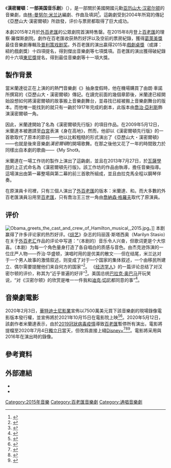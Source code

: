 {{expand language|1=en|time=2019-05-04}}
{{noteTA
|1=zh-cn:汉密尔顿; zh-hk:咸美頓; zh-tw:漢密爾頓;
}}
{{Infobox musical
| name          = 汉密尔顿
| subtitle      = 一部美国音乐剧
| image         = Hamilton-poster.jpg
| caption       = 百老汇宣传海报
| alt           = 
| music         = [[林-曼努尔·米兰达|林-曼努尔·米兰达]]
| lyrics        = [[林-曼努尔·米兰达|林-曼努尔·米兰达]]
| book          = [[林-曼努尔·米兰达|林-曼努尔·米兰达]]
| basis         = 《{{link-en|亚历山大·汉密尔顿|Alexander Hamilton (book)}}》<br />{{link-en|朗·車諾|Ron Chernow}} 著
| premiere_date = January 20, 2015
| premiere_location = [[The_Public_Theater|The Public Theater]], [[New_York_City|New York City]]
}}
《'''漢密爾頓：一部美国音乐剧'''》（{{lang-en|Hamilton: An American Musical}}），是一部關於美國開國元勳[[亚历山大·汉密尔顿|亚历山大·汉密尔顿]]的音樂劇，由[[林-曼努尔·米兰达|林-曼努尔·米兰达]]編劇、作曲及填詞<ref>{{cite web|title=Hamilton musical (2015)|url=http://www.allmusicals.com/h/hamilton.htm|publisher=All Musicals|accessdate=12 March 2016|archive-date=2021-04-16|archive-url=https://web.archive.org/web/20210416105759/https://www.allmusicals.com/h/hamilton.htm|dead-url=no}}</ref>。這齣劇受到2004年{{link-en|朗·車諾|Ron Chernow}}所寫的傳記《亞歷山大·漢密爾頓》所啟發，评价与票房都取得了巨大成功。 

本劇2015年2月於[[外百老匯|外百老匯]]的公眾劇院首演時售罄。在2015年8月登上[[百老匯|百老匯]]的理察·羅傑斯劇院。劇作在百老匯收获熱烈好評以及空前的票房紀錄，獲得[[葛萊美獎|葛萊美獎]]最佳音樂劇專輯及[[普利策戏剧奖|普利策戏剧奖]]。外百老匯的演出贏得2015年[[戲劇桌獎|戲劇桌獎]]（或譯：紐約戲劇獎）十四項提名，得到傑出音樂劇等七項獎項。百老匯的演出獲得破紀錄的十六項[[東尼獎|東尼獎]]提名，得到最佳音樂劇等十一項大獎。

== 製作背景 ==
當米蘭達從正在上演的的熱門音樂劇《{{link-en|身在高地|In the Heights}}》抽身度假時，他在機場購買了由朗·車諾所撰寫的《亞歷山大・漢密爾頓》傳記。在讀完前面的幾個章節後，米蘭達已經開始設想如何將漢密爾頓的故事搬上音樂劇舞台，並尋找已經被搬上音樂劇舞台的版本。而他唯一能找到的就只有一齣於1917年完成的{{link-en|漢密爾頓故事|Hamilton (play)}}劇本，此版本由[[喬治·亞利斯|喬治·亞利斯]]飾演漢密爾頓一角。

因此，米蘭達開始了名為《漢密爾頓先行版》的項目作品。在2009年5月12日，米蘭達本被邀請至[[白宮|白宮]]表演《身在高地》，然而，他卻以《漢密爾頓先行版》的一首歌取代了原本的節目——他以比較粗糙的形式演出了《亞歷山大・漢密爾頓》——也就是後來音樂劇''漢密爾頓''的開場歌舞。在那之後他又花了一年的時間致力於同樣出自本劇的歌曲——《My Shot》。

米蘭達在一場工作坊的製作上演出了這齣劇，並且在2013年7月27日，於[[瓦薩學院|瓦薩學院]]的{{link-en|閱讀節|Powerhouse Theater}}上正式命名為《漢密爾頓先行版》。該工作坊的作品由{{link-en|湯瑪斯・凱爾|Thomas Kail}}執導，{{link-en|艾力克斯・拉克馬|Alex Lacamoire}}擔任音樂指導。這場演出由第一幕整場與第二幕的前三首歌所組成，並且由拉克馬全程以鋼琴伴奏。

在原演員卡司裡，只有三個人演出了[[外百老匯|外百老匯]]的版本：米蘭達、{{link-en|德飛・迪格斯|Daveed Diggs}}和{{link-en|克里斯多夫・傑克森|Christopher Jackson (actor)}}。而大多數的外百老匯演員沿用至[[百老匯|百老匯]]，只有喬治王三世一角由[[喬納森·格羅夫|喬納森·格羅夫]]取代了原演員{{link-en|布萊恩・達西・詹姆斯|Brian d'Arcy James}}。

==评价==
[[File:Obama_greets_the_cast_and_crew_of_Hamilton_musical,_2015.jpg|thumb]]。]]
本剧赢得了许多评论家的热烈好评。《[[綜藝_(雜誌)|综艺]]》杂志的玛丽莲·斯塔西奥（Marilyn Stasio）在关于[[外百老汇|外百老汇]]作品的评论中写道：“（本剧的）音乐令人兴奋，但歌词更是个大惊喜。（本剧）为每一个角色量身打造了各自唱白的质感与音色。由杰克逊饰演的一位庄严人物——乔治·华盛顿，演唱时用的是优美的散文······但在结尾，米兰达对于一个男人故事的激情叙述，则变成了对于一个国家的集体叙述，一个由移民所建立、偶尔需要提醒他们来自何方的国家”<ref name="Stasio2015">{{cite journal |last=Stasio |first=Marilyn |url=https://variety.com/2015/legit/reviews/review-hamilton-public-theater-lin-manuel-miranda-1201435257/ |title=Off Broadway Review: ''Hamilton'' by Lin-Manuel Miranda |deadurl=no |archiveurl=https://web.archive.org/web/20150923200032/http://variety.com/2015/legit/reviews/review-hamilton-public-theater-lin-manuel-miranda-1201435257/ |archivedate=September 23, 2015 |journal=Variety |date=February 17, 2015}}</ref>。
《[[经济学人|经济学人]]》的一篇评论总结了对汉密尔顿的评价，称其为“近乎普遍的好评”<ref name="Economist2015">{{cite news |title=Patriotism on Broadway |work=The Economist |date=December 19, 2015 |accessdate=December 12, 2015 |url=https://www.economist.com/news/books-and-arts/21684118-why-everyone-wants-see-hamilton-patriotism-broadway |quote=Near-universal critical acclaim... |deadurl=no |archiveurl=https://web.archive.org/web/20151217042153/http://www.economist.com/news/books-and-arts/21684118-why-everyone-wants-see-hamilton-patriotism-broadway |archivedate=December 17, 2015 }}</ref>。美国总统[[巴拉克·奥巴马|巴拉克·奥巴马]]开玩笑说，“对《汉密尔顿》的欣赏是唯一一件我和[[迪克·切尼|迪克·切尼]]都同意的事”<ref>{{cite news |work=The Hill |url=http://thehill.com/blogs/in-the-know/in-the-know/272964-obama-hamilton-is-the-only-thing-dick-cheney-and-i-agree-on |title=Obama: 'Hamilton' is the only thing Dick Cheney and I agree on |first=Jordan |last=Fabian |date=March 14, 2016 |deadurl=no |archiveurl=https://web.archive.org/web/20160413003404/http://thehill.com/blogs/in-the-know/in-the-know/272964-obama-hamilton-is-the-only-thing-dick-cheney-and-i-agree-on |archivedate=April 13, 2016}}</ref>。

==音樂劇電影==
{{main|汉密尔顿 (2020年电影)}}
2020年2月3日，[[華特迪士尼影業|華特迪士尼影業]]宣佈以7500萬美元買下該音樂劇的現場錄像電影版本發行權，並宣佈將於2021年10月15日在電影院上映<ref>{{Cite news|url=https://www.nytimes.com/2020/02/03/theater/hamilton-film-release-date.html|title=‘Hamilton’ Movie, With Original Broadway Cast, to Hit Theaters Next Year|last=Paulson|first=Michael|date=2020-02-03|work=The New York Times|access-date=2020-02-03|language=en-US|issn=0362-4331|archive-date=2020-02-03|archive-url=https://web.archive.org/web/20200203200941/https://www.nytimes.com/2020/02/03/theater/hamilton-film-release-date.html|dead-url=no}}</ref><ref>{{cite news|url=https://variety.com/2020/film/news/hamilton-movie-lin-manuel-miranda-2-1203490645/|title=‘Hamilton’ Movie With Original Broadway Cast Coming to Theaters|last1=Rubin|first1=Rebecca|date=February 3, 2020|work=Variety|accessdate=3 February 2020|archive-date=2020-02-03|archive-url=https://web.archive.org/web/20200203172358/https://variety.com/2020/film/news/hamilton-movie-lin-manuel-miranda-2-1203490645/|dead-url=no}}</ref>。2020年5月12日，該劇作者米蘭達表示，由於[[2019冠狀病毒病疫情|2019冠狀病毒疫情]]導致[[百老匯|百老匯]]暫停所有演出，電影將提檔至2020年7月4日[[美國獨立日|獨立日]]當天，但改爲直接上綫[[Disney+|Disney+]]<ref>{{cite tweet|user=Lin_Manuel|first=Lin-Manuel|last=Miranda|number=1260181905909129216|date=May 12, 2020|title=It’s only a matter of time...Our Hamilton film. THIS July 3rd. On Disney+. #Hamilfilm}}</ref><ref>{{cite tweet |last1=Miranda |first1=Lin-Manuel |user=Lin_Manuel |number=1224377343126462466 |date=February 3, 2020 |title=Disney presents: Hamilton. With The Original Broadway Cast. Filmed onstage at The Richard Rodgers Theatre.  In A Theater Near You. October 15, 2021. |url-status=live |language=en}}</ref><ref>{{cite web |last1=Gartenberg |first1=Chaim |title=Hamilton is coming to theaters and Disney+, thanks to Disney’s endless hunger for content |url=https://www.theverge.com/2020/2/3/21120531/disney-plus-hamilton-streaming-theaters-distribution-broadway |website=[[The_Verge|The Verge]] |accessdate=2020-06-24 |archive-date=2020-02-04 |archive-url=https://web.archive.org/web/20200204123549/https://www.theverge.com/2020/2/3/21120531/disney-plus-hamilton-streaming-theaters-distribution-broadway |dead-url=no }}</ref>。電影將采用與2016年在{{link-en|理查德·羅傑斯劇院|Richard Rodgers Theatre}}演出時的錄像。

==參考資料==
{{Reflist|30em}}

==外部連結==
{{Commonscat|Hamilton (musical)}}
* {{official|http://www.hamiltonbroadway.com}}
* {{iobdb title|6470|Hamilton}}

{{林-曼努爾·米蘭達}}
{{21世纪10年代肯尼迪中心荣誉奖}}
{{DEFAULTSORT:Hamilton}}
[[Category:2015年音樂|Category:2015年音樂]]
[[Category:百老匯音樂劇|Category:百老匯音樂劇]]
[[Category:通唱音樂劇|Category:通唱音樂劇]]